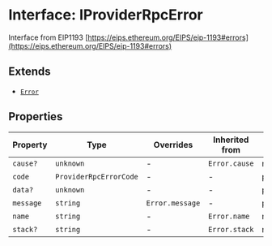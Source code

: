 # Interface: IProviderRpcError

Interface from EIP1193
[https://eips.ethereum.org/EIPS/eip-1193#errors](https://eips.ethereum.org/EIPS/eip-1193#errors)

## Extends

* [`Error`](https://developer.mozilla.org/docs/Web/JavaScript/Reference/Global_Objects/Error)

## Properties

| Property  | Type                   | Overrides       | Inherited from | Defined in                                                                                                                                                                                                                           |
| --------- | ---------------------- | --------------- | -------------- | ------------------------------------------------------------------------------------------------------------------------------------------------------------------------------------------------------------------------------------ |
| `cause?`  | `unknown`              | -               | `Error.cause`  | node\_modules/.pnpm/typescript\@5.5.4/node\_modules/typescript/lib/lib.es2022.error.d.ts:24                                                                                                                                          |
| `code`    | `ProviderRpcErrorCode` | -               | -              | [packages/sdk-shared/lib/services/eip1193ProviderProxy/errors.ts:21](https://github.com/HappyChainDevs/happychain/blob/cf58ffaf96112a54bbefeea34e6c68ce7f561403/packages/sdk-shared/lib/services/eip1193ProviderProxy/errors.ts#L21) |
| `data?`   | `unknown`              | -               | -              | [packages/sdk-shared/lib/services/eip1193ProviderProxy/errors.ts:22](https://github.com/HappyChainDevs/happychain/blob/cf58ffaf96112a54bbefeea34e6c68ce7f561403/packages/sdk-shared/lib/services/eip1193ProviderProxy/errors.ts#L22) |
| `message` | `string`               | `Error.message` | -              | [packages/sdk-shared/lib/services/eip1193ProviderProxy/errors.ts:20](https://github.com/HappyChainDevs/happychain/blob/cf58ffaf96112a54bbefeea34e6c68ce7f561403/packages/sdk-shared/lib/services/eip1193ProviderProxy/errors.ts#L20) |
| `name`    | `string`               | -               | `Error.name`   | node\_modules/.pnpm/typescript\@5.5.4/node\_modules/typescript/lib/lib.es5.d.ts:1076                                                                                                                                                 |
| `stack?`  | `string`               | -               | `Error.stack`  | node\_modules/.pnpm/typescript\@5.5.4/node\_modules/typescript/lib/lib.es5.d.ts:1078                                                                                                                                                 |
